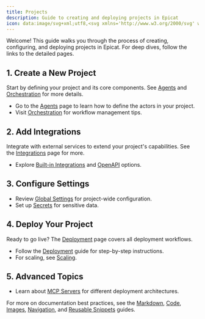 ```yaml
---
title: Projects
description: Guide to creating and deploying projects in Epicat
icon: data:image/svg+xml;utf8,<svg xmlns='http://www.w3.org/2000/svg' width='16' height='16' viewBox='0 0 24 24'><path fill='currentColor' d='M22 14h-1c0-3.87-3.13-7-7-7h-1V5.73A2 2 0 1 0 10 4c0 .74.4 1.39 1 1.73V7h-1c-3.87 0-7 3.13-7 7H2c-.55 0-1 .45-1 1v3c0 .55.45 1 1 1h1v1a2 2 0 0 0 2 2h14c1.11 0 2-.89 2-2v-1h1c.55 0 1-.45 1-1v-3c0-.55-.45-1-1-1M8.68 17.04L7.5 15.86l-1.18 1.18l-1.18-1.18L7.5 13.5l2.36 2.36zm9 0l-1.18-1.18l-1.18 1.18l-1.18-1.18l2.36-2.36l2.36 2.36z'/></svg>
---
```


Welcome! This guide walks you through the process of creating, configuring, and deploying projects in Epicat. For deep dives, follow the links to the detailed pages.

## 1. Create a New Project

<Info>
  Start by defining your project and its core components. See <a href="/projects/agents">Agents</a> and <a href="/projects/orchestration">Orchestration</a> for more details.
</Info>

- Go to the <a href="/projects/agents">Agents</a> page to learn how to define the actors in your project.
- Visit <a href="/projects/orchestration">Orchestration</a> for workflow management tips.

## 2. Add Integrations

<Info>
  Integrate with external services to extend your project's capabilities. See the <a href="/projects/integrations">Integrations</a> page for more.
</Info>

- Explore <a href="/integrations/build-ins">Built-in Integrations</a> and <a href="/integrations/openapi">OpenAPI</a> options.

## 3. Configure Settings

- Review <a href="/essentials/settings">Global Settings</a> for project-wide configuration.
- Set up <a href="/security/secrets">Secrets</a> for sensitive data.

## 4. Deploy Your Project

<Info>
  Ready to go live? The <a href="/projects/deployment">Deployment</a> page covers all deployment workflows.
</Info>

- Follow the <a href="/projects/deployment">Deployment</a> guide for step-by-step instructions.
- For scaling, see <a href="/projects/scaling">Scaling</a>.

## 5. Advanced Topics

- Learn about <a href="/mcp-servers/overview">MCP Servers</a> for different deployment architectures.

<Note>
  For more on documentation best practices, see the <a href="/essentials/markdown">Markdown</a>, <a href="/essentials/code">Code</a>, <a href="/essentials/images">Images</a>, <a href="/essentials/navigation">Navigation</a>, and <a href="/essentials/reusable-snippets">Reusable Snippets</a> guides.
</Note>

